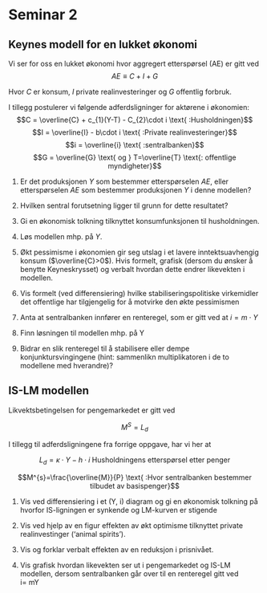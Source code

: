 # Seminar 2
## Keynes modell for en lukket økonomi

Vi ser for oss en lukket økonomi hvor aggregert etterspørsel (AE) er gitt ved
$$AE\equiv C + I + G$$

Hvor $C$ er konsum, $I$ private realinvesteringer og
$G$ offentlig forbruk.

I tillegg postulerer vi følgende adferdsligninger for aktørene i økonomien:
$$C = \overline{C} + c_{1}(Y-T) - C_{2}\cdot i \text{ :Husholdningen}$$
$$I = \overline{I} - b\cdot i \text{ :Private realinvesteringer}$$
$$i = \overline{i} \text{ :sentralbanken}$$
$$G = \overline{G} \text{ og } T=\overline{T} \text{: offentlige myndigheter}$$ 

1. Er det produksjonen $Y$ som bestemmer etterspørselen $AE$, eller etterspørselen $AE$ som bestemmer produksjonen $Y$ i denne modellen?

1. Hvilken sentral forutsetning ligger til grunn for dette resultatet?

1. Gi en økonomisk tolkning tilknyttet konsumfunksjonen til husholdningen.

1. Løs modellen mhp. på $Y$.

1. Økt pessimisme i økonomien gir seg utslag i et lavere inntektsuavhengig konsum ($\overline{C}>0$). Hvis formelt, grafisk (dersom du ønsker å benytte Keyneskrysset) og verbalt hvordan dette endrer likevekten i modellen.

1. Vis formelt (ved differensiering) hvilke stabiliseringspolitiske virkemidler det offentlige har tilgjengelig for å motvirke den økte pessimismen

1. Anta at sentralbanken innfører en renteregel, som er gitt ved at $i= m\cdot Y$

1. Finn løsningen til modellen mhp. på Y

1. Bidrar en slik renteregel til å stabilisere eller dempe konjunktursvingingene (hint: sammenlikn multiplikatoren i de to modellene med hverandre)?

## IS-LM modellen

Likvektsbetingelsen for pengemarkedet er gitt ved

$$M^{S} = L_{d} $$

I tillegg til adferdsligningene fra forrige oppgave, har vi her at

$$L_{d} = \kappa\cdot Y - h\cdot i \text{ Husholdningens etterspørsel etter penger}$$


$$M^{s}=\frac{\overline{M}}{P} \text{ :Hvor sentralbanken bestemmer tilbudet av basispenger}$$

1. Vis ved differensiering i et (Y, i) diagram og gi en økonomisk tolkning på hvorfor IS-ligningen er synkende og LM-kurven er stigende 

1. Vis ved hjelp av en figur effekten av økt optimisme tilknyttet private realinvestinger ('animal spirits').

1. Vis og forklar verbalt effekten av en reduksjon i prisnivået.

1. Vis grafisk hvordan likevekten ser ut i pengemarkedet og IS-LM modellen, dersom sentralbanken går over til en renteregel gitt ved  
i= m\cdot Y
